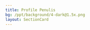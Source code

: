 ```yaml
---
title: Profile Penulis
bg: /ppt/background/4-dark@1.5x.png
layout: SectionCard
---
```


<Table
  data={{
    Nama: "Rafa Al Razzak",
    NIS: "0057680592",
    Kelas: "XI TKJ 3",
    Alamat:
      "Jl. Kerkop, Kp. Kebon Kopi, RT. 02 / RW.10, Kel. Puspanegara, Kec. Citeureup, Kab. Bogor",
  }}
/>
